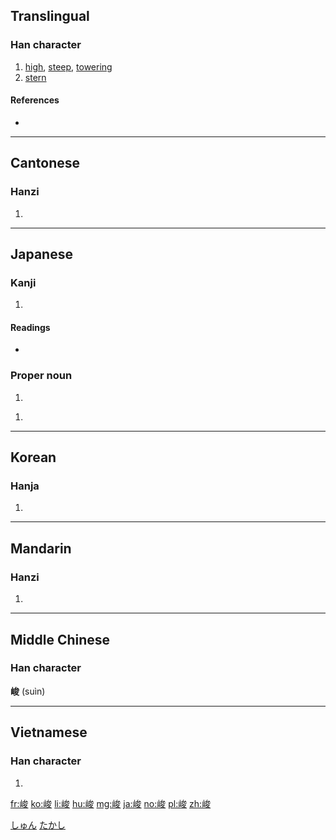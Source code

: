 ==Translingual==

===Han character===
{{Han char|rn=46|rad=山|as=07|sn=10|four=23747|canj=UICE|ids=⿰山夋}}

# [[high]], [[steep]], [[towering]]
# [[stern]]

====References====
* {{Han ref|kx=0312.120|dkj=08116|dj=0612.170|hdz=10776.160|uh=5CFB|ud=23803|bh=AE6D|bd=44653}}

----

==Cantonese==

===Hanzi===
{{yue-hanzi|jyut=[[zeon3]]|y=jeun3}}

# {{defn|lang=yue|sort=山07}}

----

==Japanese==

===Kanji===
{{ja-kanji|grade=|rs=山07}}

# {{defn|lang=ja|sort=山07}}

====Readings====
* {{ja-readings|on=[[しゅん]] (shun)|kun=[[たかい]] (takai), [[けわしい]] (kewashii)}}

===Proper noun===
{{ja-pos|k|proper|hira=しゅん|rom=Shun}}

# {{given name|male|lang=ja}}

{{ja-pos|k|proper|hira=たかし|rom=Takashi}}

# {{given name|male|lang=ja}}

[[Category:Japanese male given names|しゅん]]
[[Category:Japanese male given names|たかし]]

----

==Korean==

===Hanja===
{{ko-hanja|hangeul=준|rv=jun|mr=chun}}

# {{defn|lang=ko|sort=山07}}

----

==Mandarin==

===Hanzi===
{{cmn-hanzi|pin=[[jùn]] ([[jun4]])|wg=chün<sup>4</sup>}}

# {{defn|lang=cmn|sort=山07}}

----

==Middle Chinese==
===Han character===
'''峻''' (suìn)

----

==Vietnamese==

===Han character===
{{vi-hantu|[[tuấn]]|rs=山07}}

# {{defn|lang=vi|sort=山07}}

[[fr:峻]]
[[ko:峻]]
[[li:峻]]
[[hu:峻]]
[[mg:峻]]
[[ja:峻]]
[[no:峻]]
[[pl:峻]]
[[zh:峻]]